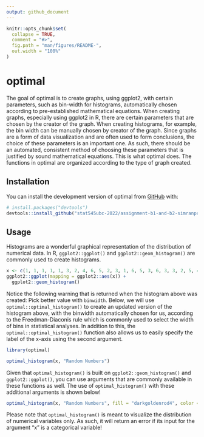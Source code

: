 ```yaml
---
output: github_document
---
```


<!-- README.md is generated from README.Rmd. Please edit that file -->

```r
knitr::opts_chunk$set(
  collapse = TRUE,
  comment = "#>",
  fig.path = "man/figures/README-",
  out.width = "100%"
)
```

# optimal

<!-- badges: start -->
<!-- badges: end -->

The goal of optimal is to create graphs, using ggplot2, with certain parameters, such as bin-width for histograms, automatically chosen according to pre-established mathematical equations. When creating graphs, especially using ggplot2 in R, there are certain parameters that are chosen by the creator of the graph. When creating histograms, for example, the bin width can be manually chosen by creator of the graph. Since graphs are a form of data visualization and are often used to form conclusions, the choice of these parameters is an important one. As such, there should be an automated, consistent method of choosing these parameters that is justified by sound mathematical equations. This is what optimal does. The functions in optimal are organized according to the type of graph created. 

## Installation

You can install the development version of optimal from [GitHub](https://github.com/) with:

``` r
# install.packages("devtools")
devtools::install_github("stat545ubc-2022/assignment-b1-and-b2-simranpreetmann")
```

## Usage

Histograms are a wonderful graphical representation of the distribution of numerical data. In R, `ggplot2::ggplot()` and `ggplot2::geom_histogram()` are commonly used to create histograms.

```r
x <- c(1, 1, 1, 1, 1, 3, 2, 4, 6, 5, 2, 3, 1, 6, 5, 3, 6, 3, 3, 2, 5, 4, 6, 2, 3, 4, 5, 6, 8, 9, 5, 5, 6, 7, 2, 3, 6, 5, 4, 3)
ggplot2::ggplot(mapping = ggplot2::aes(x)) +
  ggplot2::geom_histogram()
```

Notice the following warning that is returned when the histogram above was created: Pick better value with `binwidth`. Below, we will use `optimal::optimal_histogram()` to create an updated version of the histogram above, with the binwidth automatically chosen for us, according to the Freedman-Diaconis rule which is commonly used to select the width of bins in statistical analyses. In addition to this, the `optimal::optimal_histogram()` function also allows us to easily specify the label of the x-axis using the second argument. 

```r
library(optimal)

optimal_histogram(x, "Random Numbers")
```

Given that `optimal_histogram()` is built on `ggplot2::geom_histogram()` and `ggplot2::ggplot()`, you can use arguments that are commonly available in these functions as well. The use of `optimal_histogram()` with these additional arguments is shown below!

```r
optimal_histogram(x, "Random Numbers", fill = "darkgoldenrod4", color = "darkgoldenrod3", alpha = 0.5)
```

Please note that `optimal_histogram()` is meant to visualize the distribution of numerical variables only. As such, it will return an error if its input for the argument "x" is a categorical variable!